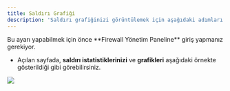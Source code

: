 ```yaml
---
title: Saldırı Grafiği
description: 'Saldırı grafiğinizi görüntülemek için aşağıdaki adımları takip edebilirsiniz.'
---
```


<Card title="Uyarı!" icon="circle-exclamation" href="/firewall/introduction" color="#CC0000">
  Bu ayarı yapabilmek için önce **Firewall Yönetim Paneline** giriş yapmanız gerekiyor.
</Card>

- Açılan sayfada, **saldırı istatistiklerinizi** ve **grafikleri** aşağıdaki örnekte gösterildiği gibi görebilirsiniz.

<Frame>
  <img src="https://i.imgur.com/ToCvlcJ.png" />
</Frame>
